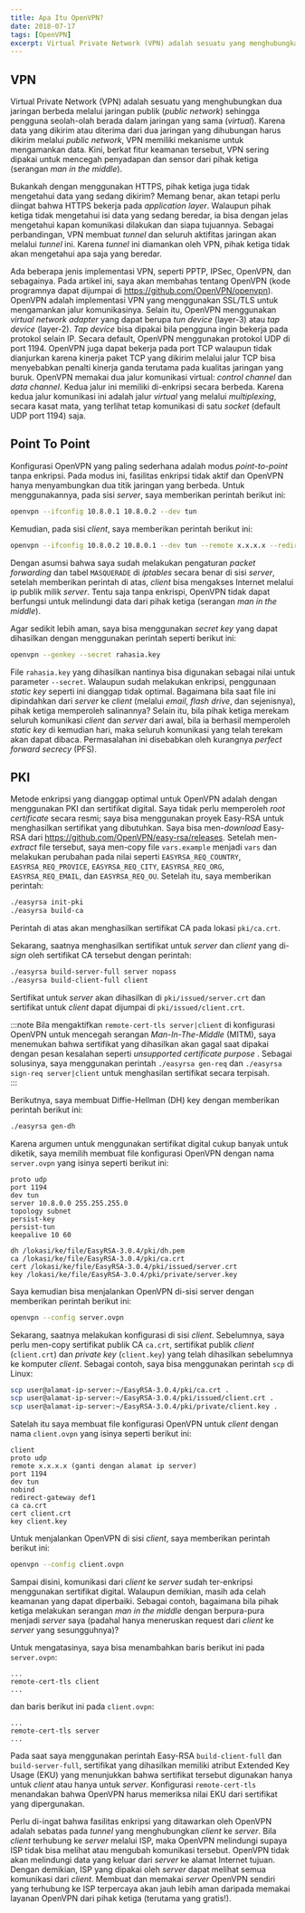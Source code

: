 ```yaml
---
title: Apa Itu OpenVPN?
date: 2018-07-17
tags: [OpenVPN]
excerpt: Virtual Private Network (VPN) adalah sesuatu yang menghubungkan dua jaringan berbeda melalui jaringan publik (*public network*) sehingga pengguna seolah-olah berada dalam jaringan yang sama (*virtual*)...
---
```


## VPN 

Virtual Private Network (VPN) adalah sesuatu yang menghubungkan dua jaringan berbeda melalui jaringan publik (*public network*) sehingga pengguna seolah-olah berada dalam jaringan yang sama (*virtual*).  Karena data yang dikirim atau diterima dari dua jaringan yang dihubungan harus dikirim melalui *public network*, VPN memiliki mekanisme untuk mengamankan data.  Kini, berkat fitur keamanan tersebut, VPN sering dipakai untuk mencegah penyadapan dan sensor dari pihak ketiga (serangan *man in the middle*).

Bukankah dengan menggunakan HTTPS, pihak ketiga juga tidak mengetahui data yang sedang dikirim?  Memang benar, akan tetapi perlu diingat bahwa HTTPS bekerja pada *application layer*.  Walaupun pihak ketiga tidak mengetahui isi data yang sedang beredar, ia bisa dengan jelas mengetahui kapan komunikasi dilakukan dan siapa tujuannya.  Sebagai perbandingan, VPN membuat *tunnel* dan seluruh aktifitas jaringan akan melalui *tunnel* ini.  Karena *tunnel* ini diamankan oleh VPN, pihak ketiga tidak akan mengetahui apa saja yang beredar.

Ada beberapa jenis implementasi VPN, seperti PPTP, IPSec, OpenVPN, dan sebagainya.  Pada artikel ini, saya akan membahas tentang OpenVPN (kode programnya dapat dijumpai di https://github.com/OpenVPN/openvpn).  OpenVPN adalah implementasi VPN yang menggunakan SSL/TLS untuk mengamankan jalur komunikasinya.  Selain itu, OpenVPN menggunakan *virtual network adapter* yang dapat berupa *tun device* (layer-3) atau *tap device* (layer-2).  *Tap device* bisa dipakai bila pengguna ingin bekerja pada protokol selain IP. Secara default, OpenVPN menggunakan protokol UDP di port 1194.  OpenVPN juga dapat bekerja pada port TCP walaupun tidak dianjurkan karena kinerja paket TCP yang dikirim melalui jalur TCP bisa menyebabkan penalti kinerja ganda terutama pada kualitas jaringan yang buruk.  OpenVPN memakai dua jalur komunikasi virtual: *control channel* dan *data channel*.  Kedua jalur ini memiliki di-enkripsi secara berbeda.  Karena kedua jalur komunikasi ini adalah jalur *virtual* yang melalui *multiplexing*, secara kasat mata, yang terlihat tetap komunikasi di satu *socket* (default UDP port 1194) saja.

## Point To Point 

Konfigurasi OpenVPN yang paling sederhana adalah modus *point-to-point* tanpa enkripsi.  Pada modus ini, fasilitas enkripsi tidak aktif dan OpenVPN hanya menyambungkan dua titik jaringan yang berbeda.  Untuk menggunakannya, pada sisi *server*, saya memberikan perintah berikut ini:

```bash
openvpn --ifconfig 10.8.0.1 10.8.0.2 --dev tun
```

Kemudian, pada sisi *client*, saya memberikan perintah berikut ini:

```bash
openvpn --ifconfig 10.8.0.2 10.8.0.1 --dev tun --remote x.x.x.x --redirect-gateway def1 # x.x.x.x adalah IP server
```

Dengan asumsi bahwa saya sudah melakukan pengaturan *packet forwarding* dan tabel `MASQUERADE` di *iptables* secara benar di sisi *server*, setelah memberikan perintah di atas, *client* bisa mengakses Internet melalui ip publik milik *server*.  Tentu saja tanpa enkrispi, OpenVPN tidak dapat berfungsi untuk melindungi data dari pihak ketiga (serangan *man in the middle*).

Agar sedikit lebih aman, saya bisa menggunakan *secret key* yang dapat dihasilkan dengan menggunakan perintah seperti berikut ini:

```bash
openvpn --genkey --secret rahasia.key
```

File `rahasia.key` yang dihasilkan nantinya bisa digunakan sebagai nilai untuk parameter `--secret`.  Walaupun sudah melakukan enkripsi, penggunaan *static key* seperti ini dianggap tidak optimal.  Bagaimana bila saat file ini dipindahkan dari *server* ke *client* (melalui *email*, *flash drive*, dan sejenisnya), pihak ketiga memperoleh salinannya?  Selain itu, bila pihak ketiga merekam seluruh komunikasi *client* dan *server* dari awal, bila ia berhasil memperoleh *static key* di kemudian hari, maka seluruh komunikasi yang telah terekam akan dapat dibaca.  Permasalahan ini disebabkan oleh kurangnya *perfect forward secrecy* (PFS).

## PKI

Metode enkripsi yang dianggap optimal untuk OpenVPN adalah dengan menggunakan PKI dan sertifikat digital.  Saya tidak perlu memperoleh *root certificate* secara resmi; saya bisa menggunakan proyek Easy-RSA untuk menghasilkan sertifikat yang dibutuhkan.  Saya bisa men-*download* Easy-RSA dari https://github.com/OpenVPN/easy-rsa/releases.  Setelah men-*extract* file tersebut, saya men-copy file `vars.example` menjadi `vars` dan melakukan perubahan pada nilai seperti `EASYRSA_REQ_COUNTRY`, `EASYRSA_REQ_PROVICE`, `EASYRSA_REQ_CITY`, `EASYRSA_REQ_ORG`, `EASYRSA_REQ_EMAIL`, dan `EASYRSA_REQ_OU`.  Setelah itu, saya memberikan perintah:


```bash
./easyrsa init-pki
./easyrsa build-ca
```

Perintah di atas akan menghasilkan sertifikat CA pada lokasi `pki/ca.crt`.

Sekarang, saatnya menghasilkan sertifikat untuk *server* dan *client* yang di-*sign* oleh sertifikat CA tersebut dengan perintah:


```bash
./easyrsa build-server-full server nopass
./easyrsa build-client-full client
```

Sertifikat untuk *server* akan dihasilkan di `pki/issued/server.crt` dan sertifikat untuk *client* dapat dijumpai di `pki/issued/client.crt`.

:::note
Bila mengaktifkan `remote-cert-tls server|client` di konfigurasi OpenVPN untuk mencegah serangan *Man-In-The-Middle* (MITM), saya menemukan bahwa sertifikat yang dihasilkan akan gagal saat dipakai dengan pesan kesalahan seperti *unsupported certificate purpose* .  Sebagai solusinya, saya menggunakan perintah `./easyrsa gen-req` dan `./easyrsa sign-req server|client` untuk menghasilan sertifikat secara terpisah.  
:::

Berikutnya, saya membuat Diffie-Hellman (DH) key dengan memberikan perintah berikut ini:


```bash
./easyrsa gen-dh
```


Karena argumen untuk menggunakan sertifikat digital cukup banyak untuk diketik, saya memilih membuat file konfigurasi OpenVPN dengan nama `server.ovpn` yang isinya seperti berikut ini:

```text title="server.ovpn"
proto udp
port 1194
dev tun
server 10.8.0.0 255.255.255.0
topology subnet
persist-key
persist-tun
keepalive 10 60

dh /lokasi/ke/file/EasyRSA-3.0.4/pki/dh.pem
ca /lokasi/ke/file/EasyRSA-3.0.4/pki/ca.crt
cert /lokasi/ke/file/EasyRSA-3.0.4/pki/issued/server.crt
key /lokasi/ke/file/EasyRSA-3.0.4/pki/private/server.key
```

Saya kemudian bisa menjalankan OpenVPN di-sisi server dengan memberikan perintah berikut ini:


```bash
openvpn --config server.ovpn
```


Sekarang, saatnya melakukan konfigurasi di sisi *client*.  Sebelumnya, saya perlu men-copy sertifikat publik CA `ca.crt`, sertifikat publik *client* (`client.crt`) dan *private key* (`client.key`) yang telah dihasilkan sebelumnya ke komputer *client*.  Sebagai contoh, saya bisa menggunakan perintah `scp` di Linux:


```bash
scp user@alamat-ip-server:~/EasyRSA-3.0.4/pki/ca.crt .
scp user@alamat-ip-server:~/EasyRSA-3.0.4/pki/issued/client.crt .
scp user@alamat-ip-server:~/EasyRSA-3.0.4/pki/private/client.key .
```

Satelah itu saya membuat file konfigurasi OpenVPN untuk *client* dengan nama `client.ovpn` yang isinya seperti berikut ini:

```text title="client.ovpn"
client
proto udp
remote x.x.x.x (ganti dengan alamat ip server)
port 1194
dev tun
nobind
redirect-gateway def1
ca ca.crt
cert client.crt
key client.key
```

Untuk menjalankan OpenVPN di sisi *client*, saya memberikan perintah berikut ini:

```bash
openvpn --config client.ovpn
```

Sampai disini, komunikasi dari *client* ke *server* sudah ter-enkripsi menggunakan sertifikat digital.  Walaupun demikian, masih ada celah keamanan yang dapat diperbaiki.  Sebagai contoh, bagaimana bila pihak ketiga melakukan serangan *man in the middle* dengan berpura-pura menjadi *server* saya (padahal hanya meneruskan request dari *client* ke *server* yang sesungguhnya)?

Untuk mengatasinya, saya bisa menambahkan baris berikut ini pada `server.ovpn`:

```text title="server.ovpn"
...
remote-cert-tls client
...
```

dan baris berikut ini pada `client.ovpn`:

```text title="client.ovpn"
...
remote-cert-tls server
...
```

Pada saat saya menggunakan perintah Easy-RSA `build-client-full` dan `build-server-full`, sertifikat yang dihasilkan memiliki atribut Extended Key Usage (EKU) yang menunjukkan bahwa sertifikat tersebut digunakan hanya untuk *client* atau hanya untuk *server*.  Konfigurasi `remote-cert-tls` menandakan bahwa OpenVPN harus memeriksa nilai EKU dari sertifikat yang dipergunakan.

Perlu di-ingat bahwa fasilitas enkripsi yang ditawarkan oleh OpenVPN adalah sebatas pada *tunnel* yang menghubungkan *client* ke *server*.  Bila *client* terhubung ke *server* melalui ISP, maka OpenVPN melindungi supaya ISP tidak bisa melihat atau mengubah komunikasi tersebut.  OpenVPN tidak akan melindungi data yang keluar dari *server* ke alamat Internet tujuan.  Dengan demikian, ISP yang dipakai oleh *server*  dapat melihat semua komunikasi dari *client*.  Membuat dan memakai *server* OpenVPN sendiri yang terhubung ke ISP terpercaya akan jauh lebih aman daripada memakai layanan OpenVPN dari pihak ketiga (terutama yang gratis!).